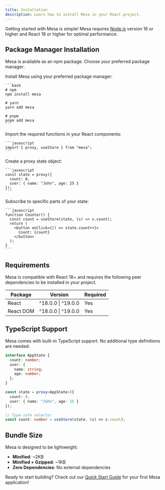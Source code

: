```yaml
---
title: Installation
description: Learn how to install Mesa in your React project.
---
```


Getting started with Mesa is simple! Mesa requires [Node.js](https://nodejs.org/) version 16 or higher and React 18 or higher for optimal performance.

## Package Manager Installation

Mesa is available as an npm package. Choose your preferred package manager:

<Stepper>
  <StepperItem title="Step 1: Install Mesa">
    Install Mesa using your preferred package manager:

    ```bash
    # npm
    npm install mesa

    # yarn
    yarn add mesa

    # pnpm
    pnpm add mesa
    ```
  </StepperItem>

  <StepperItem title="Step 2: Import Mesa in Your Project">
    Import the required functions in your React components:

    ```javascript
    import { proxy, useStore } from "mesa";
    ```
  </StepperItem>

  <StepperItem title="Step 3: Create Your First State">
    Create a proxy state object:

    ```javascript
    const state = proxy({
      count: 0,
      user: { name: "John", age: 25 }
    });
    ```
  </StepperItem>

  <StepperItem title="Step 4: Use State in Components">
    Subscribe to specific parts of your state:

    ```javascript
    function Counter() {
      const count = useStore(state, (s) => s.count);
      return (
        <button onClick={() => state.count++}>
          Count: {count}
        </button>
      );
    }
    ```
  </StepperItem>
</Stepper>

## Requirements

<Note title="Compatibility">
Mesa is compatible with React 18+ and requires the following peer dependencies to be installed in your project.
</Note>

| Package | Version | Required |
|---------|---------|----------|
| React   | ^18.0.0 \| ^19.0.0 | Yes |
| React DOM | ^18.0.0 \| ^19.0.0 | Yes |

## TypeScript Support

Mesa comes with built-in TypeScript support. No additional type definitions are needed:

```typescript
interface AppState {
  count: number;
  user: {
    name: string;
    age: number;
  };
}

const state = proxy<AppState>({
  count: 0,
  user: { name: "John", age: 25 }
});

// Type-safe selector
const count: number = useStore(state, (s) => s.count);
```

## Bundle Size

Mesa is designed to be lightweight:

- **Minified**: ~2KB
- **Minified + Gzipped**: ~1KB
- **Zero Dependencies**: No external dependencies

Ready to start building? Check out our [Quick Start Guide](/docs/getting-started/quick-start-guide) for your first Mesa application!